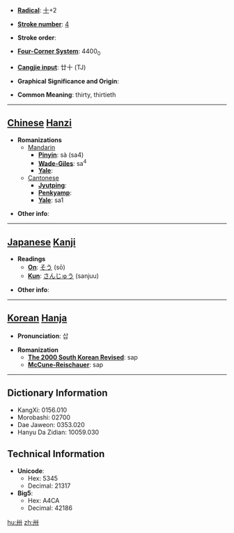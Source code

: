 * '''[[Wiktionary:Chinese radical index| Radical]]''': [[Wiktionary:Chinese radical index 十|十]]+2

* '''[[Wiktionary:Chinese total strokes index|Stroke number]]''': [[Wiktionary:Chinese total strokes index 4|4]]

* '''Stroke order''': 

* '''[[Wiktionary:Chinese four corner index|Four-Corner System]]''': 4400<sub>0</sub>

* '''[[Wiktionary:Chinese Cangjie index|Cangjie input]]''': 廿十 (TJ)

* '''Graphical Significance and Origin''': 

* '''Common Meaning''': thirty, thirtieth

----

== [[Chinese]] [[Hanzi]] ==

* '''Romanizations'''
** [[Mandarin]]
*** '''[[Pinyin]]''': sà (sa4)
*** '''[[Wade-Giles]]''': sa<sup>4</sup>
*** '''[[Yale]]''': 
**[[Cantonese]]
***'''[[Jyutping]]''':
***'''[[Penkyamp]]''': 
***'''[[Yale]]''': sa1

* '''Other info''': 

----

== [[Japanese]] [[Kanji]] ==

* '''Readings'''
** '''[[On]]''': [[そう]] (sō)
** '''[[Kun]]''': [[さんじゅう]] (sanjuu)

* '''Other info''':  

----

== [[Korean]] [[Hanja]] ==

* '''Pronunciation''': 삽

* '''Romanization'''
** '''[[The 2000 South Korean Revised Romanization|The 2000 South Korean Revised]]''': sap
** '''[[McCune-Reischauer]]''': sap

----

== Dictionary Information ==

* KangXi: 0156.010
* Morobashi: 02700
* Dae Jaweon: 0353.020
* Hanyu Da Zidian: 10059.030

== Technical Information ==

* '''Unicode''':
** Hex: 5345
** Decimal: 21317
* '''Big5''':
** Hex: A4CA
** Decimal: 42186

[[hu:卅]]
[[zh:卅]]